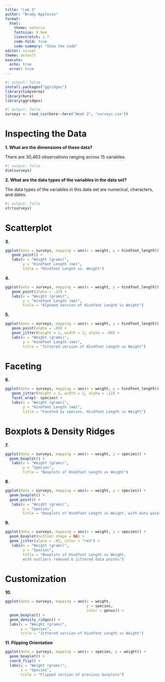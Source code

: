 ```yaml
---
title: "Lab 2"
author: "Brady Applonie"
format: 
  html: 
    theme: materia
    fontsize: 0.9em
    linestretch: 1.7
    code-fold: true
    code-summary: "Show the code"
editor: visual
theme: default
execute: 
  echo: true
  error: true
---
```


```r
#| output: false
install.packages("ggridges")
library(tidyverse)
library(here)
library(ggridges)
```

```r
#| output: false
surveys <- read_csv(here::here("Week 2", "surveys.csv"))
```

# Inspecting the Data

**1. What are the dimensions of these data?**

There are 30,463 observations ranging across 15 variables.

```r
#| output: false
dim(surveys)
```

**2. What are the data types of the variables in the data set?**

The data types of the variables in this data set are numerical, characters, and dates.

```r
#| output: false
str(surveys)
```

# Scatterplot

**3.**

```r
ggplot(data = surveys, mapping = aes(x = weight, y = hindfoot_length)) + 
   geom_point() + 
   labs(x = "Weight (grams)", 
        y = "Hindfoot Length (mm)",
        title = "Hindfoot Length vs. Weight")
```

**4.**

```r
ggplot(data = surveys, mapping = aes(x = weight, y = hindfoot_length)) + 
   geom_point(alpha = .12) +
   labs(x = "Weight (grams)", 
        y = "Hindfoot Length (mm)",
        title = "Alphaed version of Hindfoot Length vs Weight")
```

**5.**

```r
ggplot(data = surveys, mapping = aes(x = weight, y = hindfoot_length)) + 
   geom_point(alpha = .09) +
   geom_jitter(height = 2, width = 2, alpha = .08) +
   labs(x = "Weight (grams)", 
        y = "Hindfoot Length (mm)",
        title = "Jittered version of Hindfoot Length vs Weight")

```

# Faceting

**6.**

```r

ggplot(data = surveys, mapping = aes(x = weight, y = hindfoot_length)) + 
   geom_jitter(height = 2, width = 2, alpha = .12) + 
   facet_wrap(~ species) +
   labs(x = "Weight (grams)", 
        y = "Hindfoot Length (mm)",
        title = "Faceted by species, Hindfoot Length vs Weight")
```

# Boxplots & Density Ridges

**7.**

```r
ggplot(data = surveys, mapping = aes(x = weight, y = species)) + 
  geom_boxplot() +
   labs(x = "Weight (grams)", 
        y = "Species",
        title = "Boxplots of Hindfoot Length vs Weight")

```

**8.**

```r
ggplot(data = surveys, mapping = aes(x = weight, y = species)) + 
  geom_boxplot() + 
  geom_point() +
   labs(x = "Weight (grams)", 
        y = "Species",
        title = "Boxplots of Hindfoot Length vs Weight, with data points")
```

**9.**

```r
ggplot(data = surveys, mapping = aes(x = weight, y = species)) + 
  geom_boxplot(outlier.shape = NA) + 
  geom_jitter(alpha = .05, color = "red") +
   labs(x = "Weight (grams)", 
        y = "Species",
        title = "Boxplots of Hindfoot Length vs Weight, 
        with outliers removed & jittered data points")

```

# Customization

**10.**

```r

ggplot(data = surveys, mapping = aes(x = weight, 
                                     y = species,
                                     color = genus)) + 
  geom_boxplot() +
  geom_density_ridges() +
  labs(x = "Weight (grams)", 
       y = "Species",
       title = "Jittered version of Hindfoot Length vs Weight")
```

**11. Flipping Orientation**

```r

ggplot(data = surveys, mapping = aes(x = species, y = weight)) +
  geom_boxplot() +
  coord_flip() +
  labs(y = "Weight (grams)", 
       x = "Species",
       title = "Flipped version of previous boxplots") 
```
